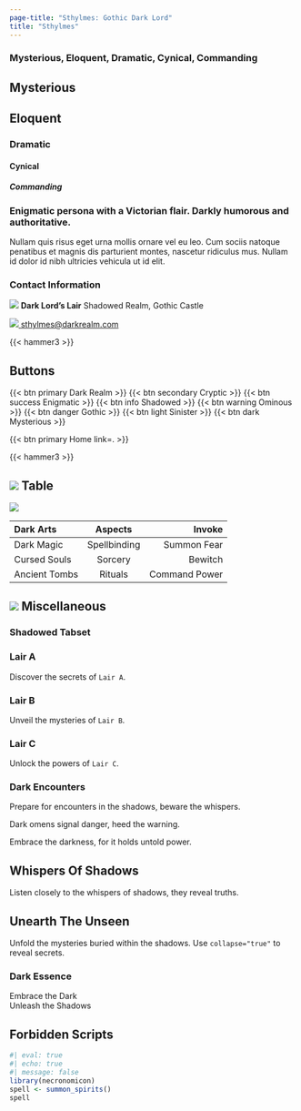 ```yaml
---
page-title: "Sthylmes: Gothic Dark Lord"
title: "Sthylmes"
---
```


### Mysterious, Eloquent, Dramatic, Cynical, Commanding

::: {.grid}

::: {.g-col-4 .well}
# Mysterious
## Eloquent
### Dramatic
#### Cynical
##### Commanding
:::

::: {.g-col-4}
### Enigmatic persona with a Victorian flair. Darkly humorous and authoritative.
Nullam quis risus eget urna mollis ornare vel eu leo. Cum sociis natoque penatibus et magnis dis parturient montes, nascetur ridiculus mus. Nullam id dolor id nibh ultricies vehicula ut id elit.
:::

::: {.g-col-4}
### Contact Information
![](img/sthylmes.png) **Dark Lord's Lair**
Shadowed Realm, Gothic Castle

[![](img/contact.gif) sthylmes@darkrealm.com](mailto:#)
:::

:::

{{< hammer3 >}}

## Buttons

{{< btn primary Dark Realm >}}
{{< btn secondary Cryptic >}}
{{< btn success Enigmatic >}}
{{< btn info Shadowed >}}
{{< btn warning Ominous >}}
{{< btn danger Gothic >}}
{{< btn light Sinister >}}
{{< btn dark Mysterious >}}

{{< btn primary Home link=. >}}

{{< hammer3 >}}


## ![](img/cthulhu.gif) Table

![](img/vault.gif) 

| Dark Arts     | Aspects      | Invoke         |
| :---          |    :----:    |          ---:  |
| Dark Magic    | Spellbinding | Summon Fear    |
| Cursed Souls  | Sorcery      | Bewitch        |
| Ancient Tombs | Rituals      | Command Power  |

## ![](img/darkorder.gif) Miscellaneous

### Shadowed Tabset

:::{.panel-tabset}
### Lair A

Discover the secrets of `Lair A`.

### Lair B

Unveil the mysteries of `Lair B`.

### Lair C

Unlock the powers of `Lair C`.
:::

### Dark Encounters

:::{.callout-note}
Prepare for encounters in the shadows, beware the whispers.
:::

:::{.callout-warning}
Dark omens signal danger, heed the warning.
:::

:::{.callout-important}
Embrace the darkness, for it holds untold power.
:::

:::{.callout-tip}
## Whispers Of Shadows
Listen closely to the whispers of shadows, they reveal truths.
:::

:::{.callout-caution  collapse="true"}
## Unearth The Unseen

Unfold the mysteries buried within the shadows. Use `collapse="true"` to reveal secrets.
:::

### Dark Essence

[Embrace the Dark]{.blink_me}  
[Unleash the Shadows]{.multicolortext}

## Forbidden Scripts


```r
#| eval: true
#| echo: true
#| message: false
library(necronomicon)
spell <- summon_spirits()
spell
```